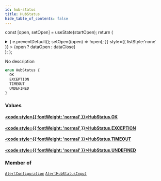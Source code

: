 ```yaml
---
id: hub-status
title: HubStatus
hide_table_of_contents: false
---
```






const [open, setOpen] = useState(startOpen);
return (
<details {...(open ? { open: true } : {})} className="details" style={{ border:'none', boxShadow:'none', background:'var(--ifm-background-color)' }}>
<summary
onClick={(e) => {
e.preventDefault();
setOpen((open) => !open);
}}
style={{ listStyle:'none' }} >
{open ? dataOpen : dataClose}
</summary>
{open && children}
</details>
);
};

No description

```graphql
enum HubStatus {
  OK
  EXCEPTION
  TIMEOUT
  UNDEFINED
}
```

### Values

#### [<code style={{ fontWeight: 'normal' }}>HubStatus.<b>OK</b></code>](#)

>

#### [<code style={{ fontWeight: 'normal' }}>HubStatus.<b>EXCEPTION</b></code>](#)

>

#### [<code style={{ fontWeight: 'normal' }}>HubStatus.<b>TIMEOUT</b></code>](#)

>

#### [<code style={{ fontWeight: 'normal' }}>HubStatus.<b>UNDEFINED</b></code>](#)

>

### Member of

[`AlertConfiguration`](/api/objects/alert-configuration) <Badge class="badge badge--secondary" text="object"/><Bullet />[`AlertHubStatusInput`](/api/inputs/alert-hub-status-input) <Badge class="badge badge--secondary" text="input"/>
